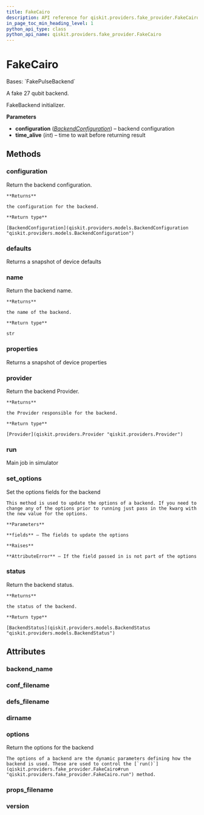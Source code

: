 ```yaml
---
title: FakeCairo
description: API reference for qiskit.providers.fake_provider.FakeCairo
in_page_toc_min_heading_level: 1
python_api_type: class
python_api_name: qiskit.providers.fake_provider.FakeCairo
---
```


# FakeCairo

<Class id="qiskit.providers.fake_provider.FakeCairo" isDedicatedPage={true} github="https://github.com/qiskit/qiskit/tree/stable/0.24/qiskit/providers/fake_provider/backends/cairo/fake_cairo.py" signature="FakeCairo" modifiers="class">
  Bases: `FakePulseBackend`

  A fake 27 qubit backend.

  FakeBackend initializer.

  **Parameters**

  *   **configuration** ([*BackendConfiguration*](qiskit.providers.models.BackendConfiguration "qiskit.providers.models.BackendConfiguration")) – backend configuration
  *   **time\_alive** (*int*) – time to wait before returning result

  ## Methods

  <span id="qiskit-providers-fake-provider-fakecairo-configuration" />

  ### configuration

  <Function id="qiskit.providers.fake_provider.FakeCairo.configuration" signature="FakeCairo.configuration()">
    Return the backend configuration.

    **Returns**

    the configuration for the backend.

    **Return type**

    [BackendConfiguration](qiskit.providers.models.BackendConfiguration "qiskit.providers.models.BackendConfiguration")
  </Function>

  <span id="qiskit-providers-fake-provider-fakecairo-defaults" />

  ### defaults

  <Function id="qiskit.providers.fake_provider.FakeCairo.defaults" signature="FakeCairo.defaults()">
    Returns a snapshot of device defaults
  </Function>

  <span id="qiskit-providers-fake-provider-fakecairo-name" />

  ### name

  <Function id="qiskit.providers.fake_provider.FakeCairo.name" signature="FakeCairo.name()">
    Return the backend name.

    **Returns**

    the name of the backend.

    **Return type**

    str
  </Function>

  <span id="qiskit-providers-fake-provider-fakecairo-properties" />

  ### properties

  <Function id="qiskit.providers.fake_provider.FakeCairo.properties" signature="FakeCairo.properties()">
    Returns a snapshot of device properties
  </Function>

  <span id="qiskit-providers-fake-provider-fakecairo-provider" />

  ### provider

  <Function id="qiskit.providers.fake_provider.FakeCairo.provider" signature="FakeCairo.provider()">
    Return the backend Provider.

    **Returns**

    the Provider responsible for the backend.

    **Return type**

    [Provider](qiskit.providers.Provider "qiskit.providers.Provider")
  </Function>

  <span id="qiskit-providers-fake-provider-fakecairo-run" />

  ### run

  <Function id="qiskit.providers.fake_provider.FakeCairo.run" signature="FakeCairo.run(run_input, **kwargs)">
    Main job in simulator
  </Function>

  <span id="qiskit-providers-fake-provider-fakecairo-set-options" />

  ### set\_options

  <Function id="qiskit.providers.fake_provider.FakeCairo.set_options" signature="FakeCairo.set_options(**fields)">
    Set the options fields for the backend

    This method is used to update the options of a backend. If you need to change any of the options prior to running just pass in the kwarg with the new value for the options.

    **Parameters**

    **fields** – The fields to update the options

    **Raises**

    **AttributeError** – If the field passed in is not part of the options
  </Function>

  <span id="qiskit-providers-fake-provider-fakecairo-status" />

  ### status

  <Function id="qiskit.providers.fake_provider.FakeCairo.status" signature="FakeCairo.status()">
    Return the backend status.

    **Returns**

    the status of the backend.

    **Return type**

    [BackendStatus](qiskit.providers.models.BackendStatus "qiskit.providers.models.BackendStatus")
  </Function>

  ## Attributes

  ### backend\_name

  <Attribute id="qiskit.providers.fake_provider.FakeCairo.backend_name" attributeValue="'fake_cairo'" />

  ### conf\_filename

  <Attribute id="qiskit.providers.fake_provider.FakeCairo.conf_filename" attributeValue="'conf_cairo.json'" />

  ### defs\_filename

  <Attribute id="qiskit.providers.fake_provider.FakeCairo.defs_filename" attributeValue="'defs_cairo.json'" />

  ### dirname

  <Attribute id="qiskit.providers.fake_provider.FakeCairo.dirname" attributeValue="'/home/computertreker/git/qiskit/qiskit/.tox/docs/lib/python3.8/site-packages/qiskit/providers/fake_provider/backends/cairo'" />

  ### options

  <Attribute id="qiskit.providers.fake_provider.FakeCairo.options">
    Return the options for the backend

    The options of a backend are the dynamic parameters defining how the backend is used. These are used to control the [`run()`](qiskit.providers.fake_provider.FakeCairo#run "qiskit.providers.fake_provider.FakeCairo.run") method.
  </Attribute>

  ### props\_filename

  <Attribute id="qiskit.providers.fake_provider.FakeCairo.props_filename" attributeValue="'props_cairo.json'" />

  ### version

  <Attribute id="qiskit.providers.fake_provider.FakeCairo.version" attributeValue="1" />
</Class>

